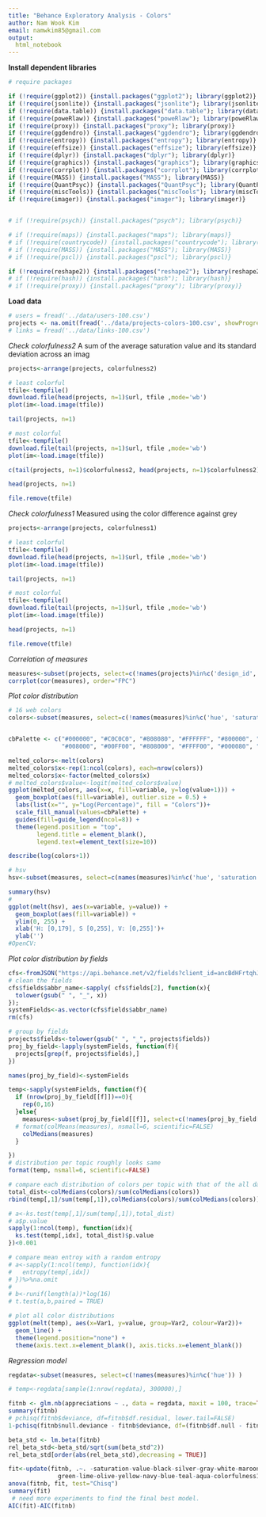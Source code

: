 ```yaml
---
title: "Behance Exploratory Analysis - Colors"
author: Nam Wook Kim
email: namwkim85@gmail.com
output: 
  html_notebook
---
```

**Install dependent libraries**

```r
# require packages

if (!require(ggplot2)) {install.packages("ggplot2"); library(ggplot2)}
if (!require(jsonlite)) {install.packages("jsonlite"); library(jsonlite)}
if (!require(data.table)) {install.packages("data.table"); library(data.table)}
if (!require(poweRlaw)) {install.packages("poweRlaw"); library(poweRlaw)}
if (!require(proxy)) {install.packages("proxy"); library(proxy)}
if (!require(ggdendro)) {install.packages("ggdendro"); library(ggdendro)}
if (!require(entropy)) {install.packages("entropy"); library(entropy)}
if (!require(effsize)) {install.packages("effsize"); library(effsize)}
if (!require(dplyr)) {install.packages("dplyr"); library(dplyr)}
if (!require(graphics)) {install.packages("graphics"); library(graphics)}
if (!require(corrplot)) {install.packages("corrplot"); library(corrplot)}
if (!require(MASS)) {install.packages("MASS"); library(MASS)}
if (!require(QuantPsyc)) {install.packages("QuantPsyc"); library(QuantPsyc)}
if (!require(miscTools)) {install.packages("miscTools"); library(miscTools)}
if (!require(imager)) {install.packages("imager"); library(imager)}


# if (!require(psych)) {install.packages("psych"); library(psych)}

# if (!require(maps)) {install.packages("maps"); library(maps)}
# if (!require(countrycode)) {install.packages("countrycode"); library(countrycode)}
# if (!require(MASS)) {install.packages("MASS"); library(MASS)}
# if (!require(pscl)) {install.packages("pscl"); library(pscl)}

if (!require(reshape2)) {install.packages("reshape2"); library(reshape2)}
# if (!require(hash)) {install.packages("hash"); library(hash)}
# if (!require(proxy)) {install.packages("proxy"); library(proxy)}

```
**Load data**
```r
# users = fread('../data/users-100.csv')
projects <- na.omit(fread('../data/projects-colors-100.csv', showProgress = TRUE, fill=TRUE, sep=','))
# links = fread('../data/links-100.csv')
```
*Check colorfulness2*
A sum of the average saturation value and its standard deviation across an imag
```r
projects<-arrange(projects, colorfulness2)

# least colorful
tfile<-tempfile()
download.file(head(projects, n=1)$url, tfile ,mode='wb')
plot(im<-load.image(tfile))

tail(projects, n=1)

# most colorful
tfile<-tempfile()
download.file(tail(projects, n=1)$url, tfile ,mode='wb')
plot(im<-load.image(tfile))

c(tail(projects, n=1)$colorfulness2, head(projects, n=1)$colorfulness2)

head(projects, n=1)

file.remove(tfile)
```

*Check colorfulness1*
Measured using the color difference against grey
```r
projects<-arrange(projects, colorfulness1)

# least colorful
tfile<-tempfile()
download.file(head(projects, n=1)$url, tfile ,mode='wb')
plot(im<-load.image(tfile))

tail(projects, n=1)

# most colorful
tfile<-tempfile()
download.file(tail(projects, n=1)$url, tfile ,mode='wb')
plot(im<-load.image(tfile))

head(projects, n=1)

file.remove(tfile)

```
*Correlation of measures*
```r
measures<-subset(projects, select=c(!names(projects)%in%c('design_id', 'fields', 'url')) )
corrplot(cor(measures), order="FPC")
```
*Plot color distribution*
```r

# 16 web colors 
colors<-subset(measures, select=c(!names(measures)%in%c('hue', 'saturation', 'value','appreciations', 'followers', 'colorfulness1', 'colorfulness2')) )


cbPalette <- c("#000000", "#C0C0C0", "#808080", "#FFFFFF", "#800000", "#FF0000", "#800080", "#FF00FF",
               "#008000", "#00FF00", "#808000", "#FFFF00", "#000080", "#0000FF", "#008080", "#00FFFF")

melted_colors<-melt(colors)
melted_colors$x<-rep(1:ncol(colors), each=nrow(colors))
melted_colors$x<-factor(melted_colors$x)
# melted_colors$value<-logit(melted_colors$value)
ggplot(melted_colors, aes(x=x, fill=variable, y=log(value+1))) +
  geom_boxplot(aes(fill=variable), outlier.size = 0.5) +
  labs(list(x="", y="Log(Percentage)", fill = "Colors"))+
  scale_fill_manual(values=cbPalette) +
  guides(fill=guide_legend(ncol=8)) +
  theme(legend.position = "top", 
        legend.title = element_blank(),
        legend.text=element_text(size=10))

describe(log(colors+1))

# hsv 
hsv<-subset(measures, select=c(names(measures)%in%c('hue', 'saturation', 'value')) )

summary(hsv)
# 
ggplot(melt(hsv), aes(x=variable, y=value)) +
  geom_boxplot(aes(fill=variable)) +
  ylim(0, 255) +
  xlab('H: [0,179], S [0,255], V: [0,255]')+
  ylab('')
#OpenCV: 

```
*Plot color distribution by fields*
```r
cfs<-fromJSON("https://api.behance.net/v2/fields?client_id=ancBdHFrtqhJM18AUzqev2wvgjM0PGnj")
# clean the fields
cfs$fields$abbr_name<-sapply( cfs$fields[2], function(x){
  tolower(gsub(" ", "_", x))
});
systemFields<-as.vector(cfs$fields$abbr_name)
rm(cfs)

# group by fields
projects$fields<-tolower(gsub(" ", "_", projects$fields))
proj_by_field<-lapply(systemFields, function(f){
  projects[grep(f, projects$fields),]
})

names(proj_by_field)<-systemFields

temp<-sapply(systemFields, function(f){
  if (nrow(proj_by_field[[f]])==0){
    rep(0,16)
  }else{
    measures<-subset(proj_by_field[[f]], select=c(!names(proj_by_field[[f]])%in%c('design_id', 'fields', 'url','hue', 'saturation', 'value','appreciations', 'followers', 'colorfulness1', 'colorfulness2')) )
  # format(colMeans(measures), nsmall=6, scientific=FALSE)  
    colMedians(measures)
  }

})
# distribution per topic roughly looks same
format(temp, nsmall=6, scientific=FALSE)  

# compare each distribution of colors per topic with that of the all data
total_dist<-colMedians(colors)/sum(colMedians(colors))
rbind(temp[,1]/sum(temp[,1]),colMedians(colors)/sum(colMedians(colors)))

# a<-ks.test(temp[,1]/sum(temp[,1]),total_dist)
# a$p.value
sapply(1:ncol(temp), function(idx){
  ks.test(temp[,idx], total_dist)$p.value
})<0.001

# compare mean entroy with a random entropy
# a<-sapply(1:ncol(temp), function(idx){
#   entropy(temp[,idx])   
# })%>%na.omit
# 
# b<-runif(length(a))*log(16)
# t.test(a,b,paired = TRUE)

# plot all color distributions
ggplot(melt(temp), aes(x=Var1, y=value, group=Var2, colour=Var2))+
  geom_line() +
  theme(legend.position="none") +
  theme(axis.text.x=element_blank(), axis.ticks.x=element_blank())

```

*Regression model*
```r
regdata<-subset(measures, select=c(!names(measures)%in%c('hue')) )

# temp<-regdata[sample(1:nrow(regdata), 300000),]

fitnb <- glm.nb(appreciations ~ ., data = regdata, maxit = 100, trace=TRUE)
summary(fitnb)
# pchisq(fitnb$deviance, df=fitnb$df.residual, lower.tail=FALSE)
1-pchisq(fitnb$null.deviance - fitnb$deviance, df=(fitnb$df.null - fitnb$df.residual))
```
```r
beta_std <- lm.beta(fitnb)
rel_beta_std<-beta_std/sqrt(sum(beta_std^2))
rel_beta_std[order(abs(rel_beta_std),decreasing = TRUE)]

```
```r
fit<-update(fitnb, .~. -saturation-value-black-silver-gray-white-maroon-red-purple-fuchsia-
              green-lime-olive-yellow-navy-blue-teal-aqua-colorfulness1-colorfulness2)
anova(fitnb, fit, test="Chisq")
summary(fit)
 # need more experiments to find the final best model.
AIC(fit)-AIC(fitnb)

```

